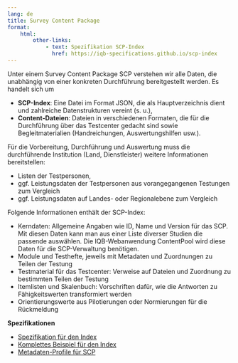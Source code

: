 ```yaml
---
lang: de
title: Survey Content Package
format:
    html:
        other-links:
            - text: Spezifikation SCP-Index
              href: https://iqb-specifications.github.io/scp-index
---
```


Unter einem Survey Content Package SCP verstehen wir alle Daten, die unabhängig von einer konkreten Durchführung bereitgestellt werden. Es handelt sich um

* **SCP-Index**: Eine Datei im Format JSON, die als Hauptverzeichnis dient und zahlreiche Datenstrukturen vereint (s. u.),
* **Content-Dateien**: Dateien in verschiedenen Formaten, die für die Durchführung über das Testcenter gedacht sind sowie Begleitmaterialien (Handreichungen, Auswertungshilfen usw.).

Für die Vorbereitung, Durchführung und Auswertung muss die durchführende Institution (Land, Dienstleister) weitere Informationen bereitstellen:

* Listen der Testpersonen,
* ggf. Leistungsdaten der Testpersonen aus vorangegangenen Testungen zum Vergleich
* ggf. Leistungsdaten auf Landes- oder Regionalebene zum Vergleich

Folgende Informationen enthält der SCP-Index:

* Kerndaten: Allgemeine Angaben wie ID, Name und Version für das SCP. Mit diesen Daten kann man aus einer Liste diverser Studien die passende auswählen. Die IQB-Webanwendung ContentPool wird diese Daten für die SCP-Verwaltung benötigen.
* Module und Testhefte, jeweils mit Metadaten und Zuordnungen zu Teilen der Testung
* Testmaterial für das Testcenter: Verweise auf Dateien und Zuordnung zu bestimmten Teilen der Testung
* Itemlisten und Skalenbuch: Vorschriften dafür, wie die Antworten zu Fähigkeitswerten transformiert werden
* Orientierungswerte aus Pilotierungen oder Normierungen für die Rückmeldung

**Spezifikationen**

* [Spezifikation für den Index](https://iqb-specifications.github.io/scp-index)
* [Komplettes Beispiel für den Index](https://github.com/iqb-specifications/scp-index/blob/main/test/index_1.json)
* [Metadaten-Profile für SCP](https://iqb-vocabs.github.io/p44/)
